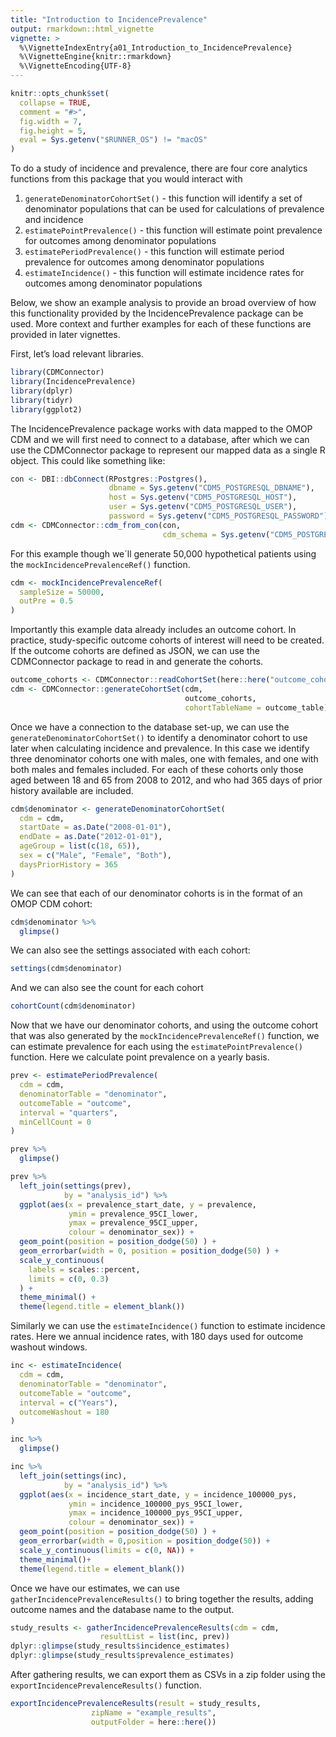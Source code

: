 ```yaml
---
title: "Introduction to IncidencePrevalence"
output: rmarkdown::html_vignette
vignette: >
  %\VignetteIndexEntry{a01_Introduction_to_IncidencePrevalence}
  %\VignetteEngine{knitr::rmarkdown}
  %\VignetteEncoding{UTF-8}
---
```


```r
knitr::opts_chunk$set(
  collapse = TRUE,
  comment = "#>",
  fig.width = 7,
  fig.height = 5,
  eval = Sys.getenv("$RUNNER_OS") != "macOS"
)
```

To do a study of incidence and prevalence, there are four core analytics functions from this package that you would interact with

1)  `generateDenominatorCohortSet()` - this function will identify a set of denominator populations that can be used for calculations of prevalence and incidence
2)  `estimatePointPrevalence()` - this function will estimate point prevalence for outcomes among denominator populations
3)  `estimatePeriodPrevalence()` - this function will estimate period prevalence for outcomes among denominator populations
4)  `estimateIncidence()` - this function will estimate incidence rates for outcomes among denominator populations

Below, we show an example analysis to provide an broad overview of how this functionality provided by the IncidencePrevalence package can be used. More context and further examples for each of these functions are provided in later vignettes.

First, let's load relevant libraries.
```r
library(CDMConnector)
library(IncidencePrevalence)
library(dplyr)
library(tidyr)
library(ggplot2)
```

The IncidencePrevalence package works with data mapped to the OMOP CDM and we will first need to connect to a database, after which we can use the CDMConnector package to represent our mapped data as a single R object. This could like something like:

```r
con <- DBI::dbConnect(RPostgres::Postgres(),
                      dbname = Sys.getenv("CDM5_POSTGRESQL_DBNAME"),
                      host = Sys.getenv("CDM5_POSTGRESQL_HOST"),
                      user = Sys.getenv("CDM5_POSTGRESQL_USER"),
                      password = Sys.getenv("CDM5_POSTGRESQL_PASSWORD"))
cdm <- CDMConnector::cdm_from_con(con,
                                  cdm_schema = Sys.getenv("CDM5_POSTGRESQL_CDM_SCHEMA"))
```

For this example though we´ll generate 50,000 hypothetical patients using the `mockIncidencePrevalenceRef()` function. 
```r
cdm <- mockIncidencePrevalenceRef(
  sampleSize = 50000,
  outPre = 0.5
)
```

Importantly this example data already includes an outcome cohort. In practice, study-specific outcome cohorts of interest will need to be created. If the outcome cohorts are defined as JSON, we can use the CDMConnector package to read in and generate the cohorts.

```r
outcome_cohorts <- CDMConnector::readCohortSet(here::here("outcome_cohorts"))
cdm <- CDMConnector::generateCohortSet(cdm,
                                       outcome_cohorts,
                                       cohortTableName = outcome_table)
```

Once we have a connection to the database set-up, we can use the `generateDenominatorCohortSet()` to identify a denominator cohort to use later when calculating incidence and prevalence. In this case we identify three denominator cohorts one with males, one with females, and one with both males and females included. For each of these cohorts only those aged between 18 and 65 from 2008 to 2012, and who had 365 days of prior history available are included.

```r
cdm$denominator <- generateDenominatorCohortSet(
  cdm = cdm,
  startDate = as.Date("2008-01-01"),
  endDate = as.Date("2012-01-01"),
  ageGroup = list(c(18, 65)),
  sex = c("Male", "Female", "Both"),
  daysPriorHistory = 365
)
```

We can see that each of our denominator cohorts is in the format of an OMOP CDM cohort:
```r
cdm$denominator %>%
  glimpse()
```

We can also see the settings associated with each cohort:
```r
settings(cdm$denominator)
```

And we can also see the count for each cohort
```r
cohortCount(cdm$denominator)
```

Now that we have our denominator cohorts, and using the outcome cohort that was also generated by the `mockIncidencePrevalenceRef()` function, we can estimate prevalence for each using the `estimatePointPrevalence()` function. Here we calculate point prevalence on a yearly basis.

```r
prev <- estimatePeriodPrevalence(
  cdm = cdm,
  denominatorTable = "denominator",
  outcomeTable = "outcome",
  interval = "quarters",
  minCellCount = 0
)

prev %>%
  glimpse()
```

```r
prev %>%
  left_join(settings(prev),
            by = "analysis_id") %>%
  ggplot(aes(x = prevalence_start_date, y = prevalence,
             ymin = prevalence_95CI_lower,
             ymax = prevalence_95CI_upper,
             colour = denominator_sex)) +
  geom_point(position = position_dodge(50) ) +
  geom_errorbar(width = 0, position = position_dodge(50) ) +
  scale_y_continuous(
    labels = scales::percent,
    limits = c(0, 0.3)
  ) +
  theme_minimal() +
  theme(legend.title = element_blank())
```

Similarly we can use the `estimateIncidence()` function to estimate incidence rates. Here we annual incidence rates, with 180 days used for outcome washout windows.

```r
inc <- estimateIncidence(
  cdm = cdm,
  denominatorTable = "denominator",
  outcomeTable = "outcome",
  interval = c("Years"),
  outcomeWashout = 180
)

inc %>%
  glimpse()
```

```r
inc %>%
  left_join(settings(inc),
            by = "analysis_id") %>%
  ggplot(aes(x = incidence_start_date, y = incidence_100000_pys,
             ymin = incidence_100000_pys_95CI_lower,
             ymax = incidence_100000_pys_95CI_upper,
             colour = denominator_sex)) +
  geom_point(position = position_dodge(50) ) +
  geom_errorbar(width = 0,position = position_dodge(50)) +
  scale_y_continuous(limits = c(0, NA)) +
  theme_minimal()+
  theme(legend.title = element_blank())
```

Once we have our estimates, we can use `gatherIncidencePrevalenceResults()` to bring together the results, adding outcome names and the database name to the output.
```r
study_results <- gatherIncidencePrevalenceResults(cdm = cdm,
                    resultList = list(inc, prev))
dplyr::glimpse(study_results$incidence_estimates)
dplyr::glimpse(study_results$prevalence_estimates)
```

After gathering results, we can export them as CSVs in a zip folder using the `exportIncidencePrevalenceResults()` function. 
```r
exportIncidencePrevalenceResults(result = study_results,
                  zipName = "example_results",
                  outputFolder = here::here())
```
